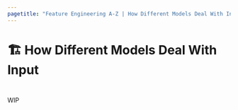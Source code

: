 ```yaml
---
pagetitle: "Feature Engineering A-Z | How Different Models Deal With Input"
---
```


# 🏗️ How Different Models Deal With Input

::: {style="visibility: hidden; height: 0px;"}
## How different Models Deal With Input 
:::

WIP
